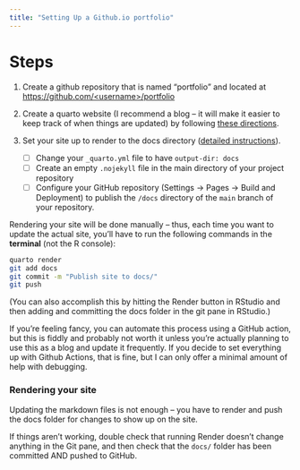 ```yaml
---
title: "Setting Up a Github.io portfolio"
---
```


# Steps

1. Create a github repository that is named "portfolio" and located at [https://github.com/\<username\>/portfolio](https://github.com/<username>/portfolio)

2. Create a quarto website (I recommend a blog – it will make it easier to keep track of when things are updated) by following [these directions](https://quarto.org/docs/websites/website-blog.html).

3.  Set your site up to render to the docs directory ([detailed instructions](https://quarto.org/docs/publishing/github-pages.html)).
    - [ ] Change your `_quarto.yml` file to have `output-dir: docs`
    - [ ] Create an empty `.nojekyll` file in the main directory of your project repository
    - [ ] Configure your GitHub repository (Settings -> Pages -> Build and Deployment) to publish the `/docs` directory of the `main` branch of your repository.

Rendering your site will be done manually -- thus, each time you want to update the actual site, you'll have to run the following commands in the **terminal** (not the R console): 

```bash
quarto render
git add docs
git commit -m "Publish site to docs/"
git push
```

(You can also accomplish this by hitting the Render button in RStudio and then adding and committing the docs folder in the git pane in RStudio.)

If you're feeling fancy, you can automate this process using a GitHub action, but this is fiddly and probably not worth it unless you're actually planning to use this as a blog and update it frequently. 
If you decide to set everything up with Github Actions, that is fine, but I can only offer a minimal amount of help with debugging. 

::: callout-caution
### Rendering your site

Updating the markdown files is not enough -- you have to render and push the docs folder for changes to show up on the site. 

If things aren't working, double check that running Render doesn't change anything in the Git pane, and then check that the `docs/` folder has been committed AND pushed to GitHub.
:::

